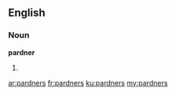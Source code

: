 ==English==

===Noun===
'''pardner'''

# {{plural of|pardner}}

[[ar:pardners]]
[[fr:pardners]]
[[ku:pardners]]
[[my:pardners]]